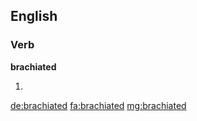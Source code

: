 ==English==

===Verb===
'''brachiated'''

# {{past of|brachiate}}

[[de:brachiated]]
[[fa:brachiated]]
[[mg:brachiated]]